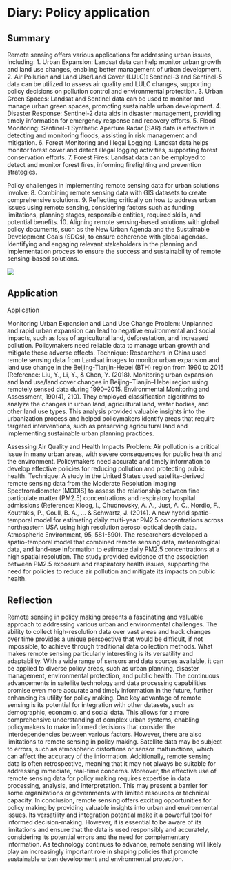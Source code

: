 # Diary: Policy application

## Summary

Remote sensing offers various applications for addressing urban issues, including: 1. Urban Expansion: Landsat data can help monitor urban growth and land use changes, enabling better management of urban development. 2. Air Pollution and Land Use/Land Cover (LULC): Sentinel-3 and Sentinel-5 data can be utilized to assess air quality and LULC changes, supporting policy decisions on pollution control and environmental protection. 3. Urban Green Spaces: Landsat and Sentinel data can be used to monitor and manage urban green spaces, promoting sustainable urban development. 4. Disaster Response: Sentinel-2 data aids in disaster management, providing timely information for emergency response and recovery efforts. 5. Flood Monitoring: Sentinel-1 Synthetic Aperture Radar (SAR) data is effective in detecting and monitoring floods, assisting in risk management and mitigation. 6. Forest Monitoring and Illegal Logging: Landsat data helps monitor forest cover and detect illegal logging activities, supporting forest conservation efforts. 7. Forest Fires: Landsat data can be employed to detect and monitor forest fires, informing firefighting and prevention strategies.

Policy challenges in implementing remote sensing data for urban solutions involve: 8. Combining remote sensing data with GIS datasets to create comprehensive solutions. 9. Reflecting critically on how to address urban issues using remote sensing, considering factors such as funding limitations, planning stages, responsible entities, required skills, and potential benefits. 10. Aligning remote sensing-based solutions with global policy documents, such as the New Urban Agenda and the Sustainable Development Goals (SDGs), to ensure coherence with global agendas. Identifying and engaging relevant stakeholders in the planning and implementation process to ensure the success and sustainability of remote sensing-based solutions.

![](figure/4.Policy application.png)

## Application

Application

Monitoring Urban Expansion and Land Use Change Problem: Unplanned and rapid urban expansion can lead to negative environmental and social impacts, such as loss of agricultural land, deforestation, and increased pollution. Policymakers need reliable data to manage urban growth and mitigate these adverse effects. Technique: Researchers in China used remote sensing data from Landsat images to monitor urban expansion and land use change in the Beijing-Tianjin-Hebei (BTH) region from 1990 to 2015 (Reference: Liu, Y., Li, Y., & Chen, Y. (2018). Monitoring urban expansion and land use/land cover changes in Beijing--Tianjin--Hebei region using remotely sensed data during 1990--2015. Environmental Monitoring and Assessment, 190(4), 210). They employed classification algorithms to analyze the changes in urban land, agricultural land, water bodies, and other land use types. This analysis provided valuable insights into the urbanization process and helped policymakers identify areas that require targeted interventions, such as preserving agricultural land and implementing sustainable urban planning practices.

Assessing Air Quality and Health Impacts Problem: Air pollution is a critical issue in many urban areas, with severe consequences for public health and the environment. Policymakers need accurate and timely information to develop effective policies for reducing pollution and protecting public health. Technique: A study in the United States used satellite-derived remote sensing data from the Moderate Resolution Imaging Spectroradiometer (MODIS) to assess the relationship between fine particulate matter (PM2.5) concentrations and respiratory hospital admissions (Reference: Kloog, I., Chudnovsky, A. A., Just, A. C., Nordio, F., Koutrakis, P., Coull, B. A., ... & Schwartz, J. (2014). A new hybrid spatio-temporal model for estimating daily multi-year PM2.5 concentrations across northeastern USA using high resolution aerosol optical depth data. Atmospheric Environment, 95, 581-590). The researchers developed a spatio-temporal model that combined remote sensing data, meteorological data, and land-use information to estimate daily PM2.5 concentrations at a high spatial resolution. The study provided evidence of the association between PM2.5 exposure and respiratory health issues, supporting the need for policies to reduce air pollution and mitigate its impacts on public health.

## Reflection

Remote sensing in policy making presents a fascinating and valuable approach to addressing various urban and environmental challenges. The ability to collect high-resolution data over vast areas and track changes over time provides a unique perspective that would be difficult, if not impossible, to achieve through traditional data collection methods.
What makes remote sensing particularly interesting is its versatility and adaptability. With a wide range of sensors and data sources available, it can be applied to diverse policy areas, such as urban planning, disaster management, environmental protection, and public health. The continuous advancements in satellite technology and data processing capabilities promise even more accurate and timely information in the future, further enhancing its utility for policy making.
One key advantage of remote sensing is its potential for integration with other datasets, such as demographic, economic, and social data. This allows for a more comprehensive understanding of complex urban systems, enabling policymakers to make informed decisions that consider the interdependencies between various factors.
However, there are also limitations to remote sensing in policy making. Satellite data may be subject to errors, such as atmospheric distortions or sensor malfunctions, which can affect the accuracy of the information. Additionally, remote sensing data is often retrospective, meaning that it may not always be suitable for addressing immediate, real-time concerns.
Moreover, the effective use of remote sensing data for policy making requires expertise in data processing, analysis, and interpretation. This may present a barrier for some organizations or governments with limited resources or technical capacity.
In conclusion, remote sensing offers exciting opportunities for policy making by providing valuable insights into urban and environmental issues. Its versatility and integration potential make it a powerful tool for informed decision-making. However, it is essential to be aware of its limitations and ensure that the data is used responsibly and accurately, considering its potential errors and the need for complementary information. As technology continues to advance, remote sensing will likely play an increasingly important role in shaping policies that promote sustainable urban development and environmental protection.